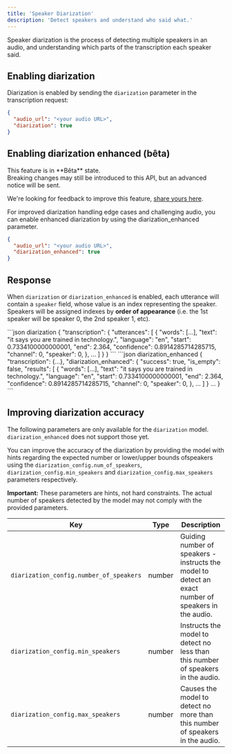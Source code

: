 ```yaml
---
title: 'Speaker Diarization'
description: 'Detect speakers and understand who said what.'
---
```



Speaker diarization is the process of detecting multiple speakers in an audio, and understanding which parts of the transcription each speaker said.

## Enabling diarization

Diarization is enabled by sending the `diarization` parameter in the transcription request:
```json
{
  "audio_url": "<your audio URL>",
  "diarization": true
}
```

## Enabling diarization enhanced (bêta)

<Note>
This feature is in **Bêta** state.<br/>
Breaking changes may still be introduced to this API, but an advanced notice will be sent. 

We're looking for feedback to improve this feature, [share yours here](https://gladiaio.typeform.com/feedback?typeform-source=app.gladia.io).
</Note>

For improved diarization handling edge cases and challenging audio, you can enable enhanced diarization by using the diarization_enhanced parameter.

```json
{
  "audio_url": "<your audio URL>",
  "diarization_enhanced": true
}
```

## Response
When `diarization` or `diarization_enhanced` is enabled, each utterance will contain a `speaker` field, whose value is an index representing the speaker.
Speakers will be assigned indexes by **order of appearance** (i.e. the 1st speaker will be speaker 0, the 2nd speaker 1, etc).


<CodeGroup>
```json diarization
{
  "transcription": {
    "utterances": [
      {
        "words": [...],
        "text": "it says you are trained in technology.",
        "language": "en",
        "start": 0.7334100000000001,
        "end": 2.364,
        "confidence": 0.8914285714285715,
        "channel": 0,
        "speaker": 0,
      },
      ...
    ]
  }
}
```
```json diarization_enhanced
{
  "transcription": {...},
  "diarization_enhanced": {
    "success": true,
    "is_empty": false,
    "results": [
      {
        "words": [...],
        "text": "it says you are trained in technology.",
        "language": "en",
        "start": 0.7334100000000001,
        "end": 2.364,
        "confidence": 0.8914285714285715,
        "channel": 0,
        "speaker": 0,
      },
      ...
    ]
  }
  ...
}
```
</CodeGroup>


## Improving diarization accuracy

<Tip> The following parameters are only available for the `diarization` model. `diarization_enhanced` does not support those yet. </Tip>

You can improve the accuracy of the diarization by providing the model with hints regarding the expected number or lower/upper bounds ofspeakers using the `diarization_config.num_of_speakers`, `diarization_config.min_speakers` and `diarization_config.max_speakers`  parameters respectively.

**Important:** These parameters are hints, not hard constraints. The actual number of speakers detected by the model may not comply with the provided parameters.

| Key | Type | Description |
| --- | --- | --- |
| `diarization_config.number_of_speakers` | number | Guiding number of speakers - instructs the model to detect an exact number of speakers in the audio. |
| `diarization_config.min_speakers` | number | Instructs the model to detect no less than this number of speakers in the audio. |
| `diarization_config.max_speakers` | number | Causes the model to detect no more than this number of speakers in the audio. |
